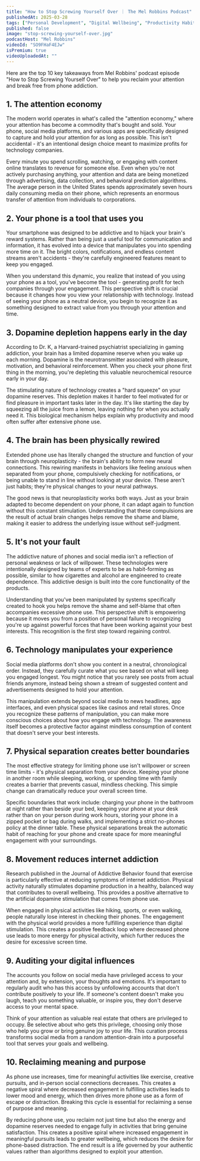```yaml
---
title: "How to Stop Screwing Yourself Over ｜ The Mel Robbins Podcast"
publishedAt: 2025-03-28
tags: ["Personal Development", "Digital Wellbeing", "Productivity Habits"]
published: false
image: "stop-screwing-yourself-over.jpg"
podcastHost: "Mel Robbins"
videoId: "SO9FHaF4EJw"
isPremium: true
videoUploadedAt: ""
---
```



<PodcastSummaryPageLayout frontmatter={frontmatter}>

Here are the top 10 key takeaways from Mel Robbins' podcast episode "How to Stop Screwing Yourself Over" to help you reclaim your attention and break free from phone addiction.

## 1. The attention economy

The modern world operates in what's called the "attention economy," where your attention has become a commodity that's bought and sold. Your phone, social media platforms, and various apps are specifically designed to capture and hold your attention for as long as possible. This isn't accidental - it's an intentional design choice meant to maximize profits for technology companies.

Every minute you spend scrolling, watching, or engaging with content online translates to revenue for someone else. Even when you're not actively purchasing anything, your attention and data are being monetized through advertising, data collection, and behavioral prediction algorithms. The average person in the United States spends approximately seven hours daily consuming media on their phone, which represents an enormous transfer of attention from individuals to corporations.

## 2. Your phone is a tool that uses you

Your smartphone was designed to be addictive and to hijack your brain's reward systems. Rather than being just a useful tool for communication and information, it has evolved into a device that manipulates you into spending more time on it. The bright colors, notifications, and endless content streams aren't accidents - they're carefully engineered features meant to keep you engaged.

When you understand this dynamic, you realize that instead of you using your phone as a tool, you've become the tool - generating profit for tech companies through your engagement. This perspective shift is crucial because it changes how you view your relationship with technology. Instead of seeing your phone as a neutral device, you begin to recognize it as something designed to extract value from you through your attention and time.

## 3. Dopamine depletion happens early in the day

According to Dr. K, a Harvard-trained psychiatrist specializing in gaming addiction, your brain has a limited dopamine reserve when you wake up each morning. Dopamine is the neurotransmitter associated with pleasure, motivation, and behavioral reinforcement. When you check your phone first thing in the morning, you're depleting this valuable neurochemical resource early in your day.

The stimulating nature of technology creates a "hard squeeze" on your dopamine reserves. This depletion makes it harder to feel motivated for or find pleasure in important tasks later in the day. It's like starting the day by squeezing all the juice from a lemon, leaving nothing for when you actually need it. This biological mechanism helps explain why productivity and mood often suffer after extensive phone use.

## 4. The brain has been physically rewired

Extended phone use has literally changed the structure and function of your brain through neuroplasticity - the brain's ability to form new neural connections. This rewiring manifests in behaviors like feeling anxious when separated from your phone, compulsively checking for notifications, or being unable to stand in line without looking at your device. These aren't just habits; they're physical changes to your neural pathways.

The good news is that neuroplasticity works both ways. Just as your brain adapted to become dependent on your phone, it can adapt again to function without this constant stimulation. Understanding that these compulsions are the result of actual brain changes helps remove the shame and blame, making it easier to address the underlying issue without self-judgment.

## 5. It's not your fault

The addictive nature of phones and social media isn't a reflection of personal weakness or lack of willpower. These technologies were intentionally designed by teams of experts to be as habit-forming as possible, similar to how cigarettes and alcohol are engineered to create dependence. This addictive design is built into the core functionality of the products.

Understanding that you've been manipulated by systems specifically created to hook you helps remove the shame and self-blame that often accompanies excessive phone use. This perspective shift is empowering because it moves you from a position of personal failure to recognizing you're up against powerful forces that have been working against your best interests. This recognition is the first step toward regaining control.

## 6. Technology manipulates your experience

Social media platforms don't show you content in a neutral, chronological order. Instead, they carefully curate what you see based on what will keep you engaged longest. You might notice that you rarely see posts from actual friends anymore, instead being shown a stream of suggested content and advertisements designed to hold your attention.

This manipulation extends beyond social media to news headlines, app interfaces, and even physical spaces like casinos and retail stores. Once you recognize these patterns of manipulation, you can make more conscious choices about how you engage with technology. The awareness itself becomes a protective factor against mindless consumption of content that doesn't serve your best interests.

## 7. Physical separation creates better boundaries

The most effective strategy for limiting phone use isn't willpower or screen time limits - it's physical separation from your device. Keeping your phone in another room while sleeping, working, or spending time with family creates a barrier that prevents casual, mindless checking. This simple change can dramatically reduce your overall screen time.

Specific boundaries that work include: charging your phone in the bathroom at night rather than beside your bed, keeping your phone at your desk rather than on your person during work hours, storing your phone in a zipped pocket or bag during walks, and implementing a strict no-phones policy at the dinner table. These physical separations break the automatic habit of reaching for your phone and create space for more meaningful engagement with your surroundings.

## 8. Movement reduces internet addiction

Research published in the Journal of Addictive Behavior found that exercise is particularly effective at reducing symptoms of internet addiction. Physical activity naturally stimulates dopamine production in a healthy, balanced way that contributes to overall wellbeing. This provides a positive alternative to the artificial dopamine stimulation that comes from phone use.

When engaged in physical activities like hiking, sports, or even walking, people naturally lose interest in checking their phones. The engagement with the physical world provides a more fulfilling experience than digital stimulation. This creates a positive feedback loop where decreased phone use leads to more energy for physical activity, which further reduces the desire for excessive screen time.

## 9. Auditing your digital influences

The accounts you follow on social media have privileged access to your attention and, by extension, your thoughts and emotions. It's important to regularly audit who has this access by unfollowing accounts that don't contribute positively to your life. If someone's content doesn't make you laugh, teach you something valuable, or inspire you, they don't deserve access to your mental space.

Think of your attention as valuable real estate that others are privileged to occupy. Be selective about who gets this privilege, choosing only those who help you grow or bring genuine joy to your life. This curation process transforms social media from a random attention-drain into a purposeful tool that serves your goals and wellbeing.

## 10. Reclaiming meaning and purpose

As phone use increases, time for meaningful activities like exercise, creative pursuits, and in-person social connections decreases. This creates a negative spiral where decreased engagement in fulfilling activities leads to lower mood and energy, which then drives more phone use as a form of escape or distraction. Breaking this cycle is essential for reclaiming a sense of purpose and meaning.

By reducing phone use, you reclaim not just time but also the energy and dopamine reserves needed to engage fully in activities that bring genuine satisfaction. This creates a positive spiral where increased engagement in meaningful pursuits leads to greater wellbeing, which reduces the desire for phone-based distraction. The end result is a life governed by your authentic values rather than algorithms designed to exploit your attention.

</PodcastSummaryPageLayout>

